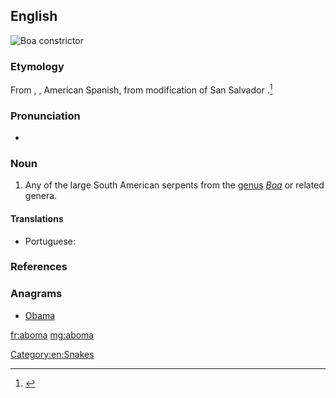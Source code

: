 ==English==
[[File:Boa constrictor (2).jpg|thumb|Boa constrictor]]
{{wikipedia|Boa constrictor}}
{{wikispecies|Boa}}

===Etymology===
From {{etyl|pt|en}}, {{etyl|fr|en}}, American Spanish, from modification of San Salvador {{etyl|kg|en}} {{m|kg|mboma||python}}.<ref>{{reference-book|editor=Philip Babcock Gove|title=Webster's Third International Dictionary of the English Language, Unabridged|origyear=1909|year=1976|publisher=G. & C. Merriam Co.|location=Springfield, MA|isbn=0-87779-101-5|pages=4}}</ref>

===Pronunciation===
* {{a|US}} {{IPA|/əˈboʊ.mə/|lang=en}}

===Noun===
{{en-noun}}

# Any of the large South American serpents from the [[genus]] ''[[Boa]]'' or related genera.

====Translations====
{{trans-top|any of several large South American serpents}}
{{trans-mid}}
* Portuguese: {{t|pt|aboma|f}}
{{trans-bottom}}

===References===
<references/>

===Anagrams===
* [[Obama#English|Obama]]

[[Category:en:Snakes]]

[[fr:aboma]]
[[mg:aboma]]
